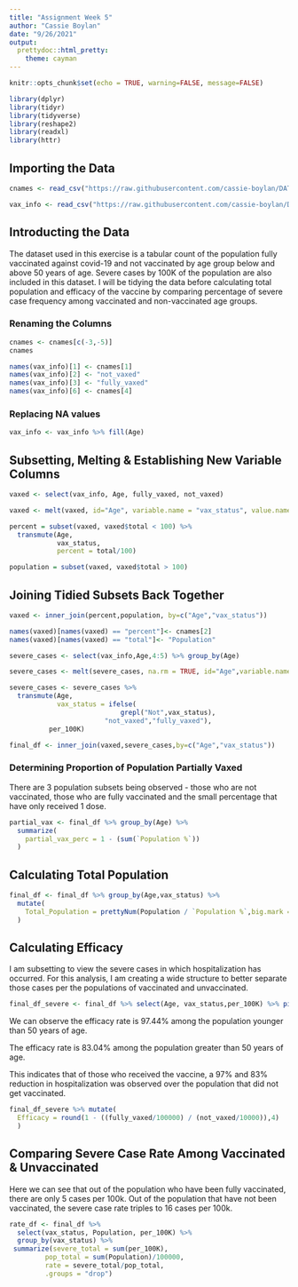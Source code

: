 ---
title: "Assignment Week 5"
author: "Cassie Boylan"
date: "9/26/2021"
output:     
  prettydoc::html_pretty:
    theme: cayman
---

```{r setup, include=FALSE}
knitr::opts_chunk$set(echo = TRUE, warning=FALSE, message=FALSE)
```

```{r load packages}
library(dplyr)
library(tidyr)
library(tidyverse)
library(reshape2)
library(readxl)
library(httr)
```

## Importing the Data

```{r}
cnames <- read_csv("https://raw.githubusercontent.com/cassie-boylan/DATA-607/main/israeli_vax_data.csv", n_max=0,show_col_types=FALSE) %>% names()

vax_info <- read_csv("https://raw.githubusercontent.com/cassie-boylan/DATA-607/main/israeli_vax_data.csv", col_types = "cnnnnl", na = c(""," ","NA"), skip = 1, )
```
## Introducting the Data
The dataset used in this exercise is a tabular count of the population fully vaccinated against covid-19 and not vaccinated by age group below and above 50 years of age.  Severe cases by 100K of the population are also included in this dataset.  I will be tidying the data before calculating total population and efficacy of the vaccine by comparing percentage of severe case frequency among vaccinated and non-vaccinated age groups.

### Renaming the Columns

```{r}

cnames <- cnames[c(-3,-5)]
cnames
```

```{r rename-columns}
names(vax_info)[1] <- cnames[1]
names(vax_info)[2] <- "not_vaxed"
names(vax_info)[3] <- "fully_vaxed"
names(vax_info)[6] <- cnames[4]
```

### Replacing NA values
```{r}
vax_info <- vax_info %>% fill(Age)

```

## Subsetting,  Melting & Establishing New Variable Columns 
```{r}
vaxed <- select(vax_info, Age, fully_vaxed, not_vaxed)

vaxed <- melt(vaxed, id="Age", variable.name = "vax_status", value.name = "total")

percent = subset(vaxed, vaxed$total < 100) %>%
  transmute(Age,
            vax_status,
            percent = total/100)

population = subset(vaxed, vaxed$total > 100)

```

## Joining Tidied Subsets Back Together
```{r}
vaxed <- inner_join(percent,population, by=c("Age","vax_status"))

names(vaxed)[names(vaxed) == "percent"]<- cnames[2]
names(vaxed)[names(vaxed) == "total"]<- "Population"

```

```{r}
severe_cases <- select(vax_info,Age,4:5) %>% group_by(Age)

severe_cases <- melt(severe_cases, na.rm = TRUE, id="Age",variable.name = "vax_status", value.name = "per_100K")

severe_cases <- severe_cases %>%
  transmute(Age,
            vax_status = ifelse(
                            grepl("Not",vax_status),
                        "not_vaxed","fully_vaxed"),
          per_100K)

```
```{r}
final_df <- inner_join(vaxed,severe_cases,by=c("Age","vax_status"))
```

### Determining Proportion of Population Partially Vaxed

There are 3 population subsets being observed - those who are not vaccinated, those who are fully vaccinated and the small percentage that have only received 1 dose.
```{r}
partial_vax <- final_df %>% group_by(Age) %>%
  summarize(
    partial_vax_perc = 1 - (sum(`Population %`))
  )
```

## Calculating Total Population
```{r}
final_df <- final_df %>% group_by(Age,vax_status) %>%
  mutate(
    Total_Population = prettyNum(Population / `Population %`,big.mark = ",")
  )
```

## Calculating Efficacy

I am subsetting to view the severe cases in which hospitalization has occurred.  For this analysis, I am creating a wide structure to better separate those cases per the populations of vaccinated and unvaccinated.

```{r}
final_df_severe <- final_df %>% select(Age, vax_status,per_100K) %>% pivot_wider(names_from=vax_status, values_from=per_100K)
```

We can observe the efficacy rate is 97.44% among the population younger than 50 years of age.

The efficacy rate is 83.04% among the population greater than 50 years of age.

This indicates that of those who received the vaccine, a 97% and 83% reduction in hospitalization was observed over the population that did not get vaccinated.

```{r}
final_df_severe %>% mutate(
  Efficacy = round(1 - ((fully_vaxed/100000) / (not_vaxed/10000)),4)
  )
```

## Comparing Severe Case Rate Among Vaccinated & Unvaccinated

Here we can see that out of the population who have been fully vaccinated, there are only 5 cases per 100k.  Out of the population that have not been vaccinated, the severe case rate triples to 16 cases per 100k.
```{r}
rate_df <- final_df %>%
  select(vax_status, Population, per_100K) %>% 
  group_by(vax_status) %>%
 summarize(severe_total = sum(per_100K),
         pop_total = sum(Population)/100000,
         rate = severe_total/pop_total,
         .groups = "drop")
```

